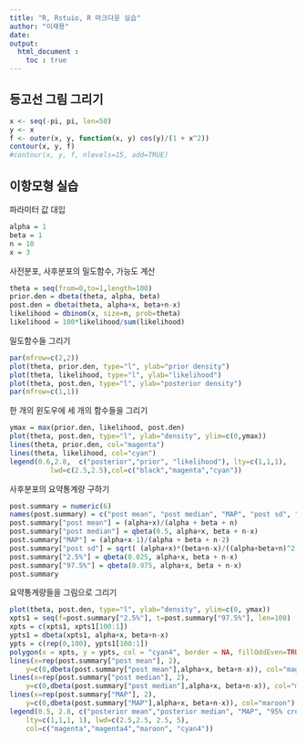 ```yaml
---
title: "R, Rstuio, R 마크다운 실습"
author: "이재용"
date: 
output: 
  html_document :
    toc : true
---
```



## 등고선 그림 그리기 

```r
x <- seq(-pi, pi, len=50) 
y <- x
f <- outer(x, y, function(x, y) cos(y)/(1 + x^2))
contour(x, y, f) 
#contour(x, y, f, nlevels=15, add=TRUE)
```


## 이항모형 실습 

파라미터 값 대입

```r
alpha = 1
beta = 1
n = 10
x = 3
```


사전분포, 사후분포의  밀도함수, 가능도 계산 

```r
theta = seq(from=0,to=1,length=100)
prior.den = dbeta(theta, alpha, beta)
post.den = dbeta(theta, alpha+x, beta+n-x)
likelihood = dbinom(x, size=n, prob=theta)
likelihood = 100*likelihood/sum(likelihood)
```


밀도함수들 그리기 

```r
par(mfrow=c(2,2))
plot(theta, prior.den, type="l", ylab="prior density")
plot(theta, likelihood, type="l", ylab="likelihood")
plot(theta, post.den, type="l", ylab="posterior density")
par(mfrow=c(1,1))
```

한 개의 윈도우에 세 개의 함수들을 그리기 

```r
ymax = max(prior.den, likelihood, post.den)
plot(theta, post.den, type="l", ylab="density", ylim=c(0,ymax))
lines(theta, prior.den, col="magenta")
lines(theta, likelihood, col="cyan")
legend(0.6,2.8,  c("posterior","prior", "likelihood"), lty=c(1,1,1),
          lwd=c(2.5,2.5),col=c("black","magenta","cyan"))
```



사후분포의 요약통계량 구하기 

```r
post.summary = numeric(6)
names(post.summary) = c("post mean", "post median", "MAP", "post sd", "2.5%", "97.5%")
post.summary["post mean"] = (alpha+x)/(alpha + beta + n)
post.summary["post median"] = qbeta(0.5, alpha+x, beta + n-x) 
post.summary["MAP"] = (alpha+x-1)/(alpha + beta + n-2)
post.summary["post sd"] = sqrt( (alpha+x)*(beta+n-x)/((alpha+beta+n)^2 *(alpha+beta+n+1)))
post.summary["2.5%"] = qbeta(0.025, alpha+x, beta + n-x) 
post.summary["97.5%"] = qbeta(0.975, alpha+x, beta + n-x) 
post.summary
```

요약통계량들을 그림으로 그리기 
```r
plot(theta, post.den, type="l", ylab="density", ylim=c(0, ymax))
xpts1 = seq(f=post.summary["2.5%"], t=post.summary["97.5%"], len=100)
xpts = c(xpts1, xpts1[100:1])
ypts1 = dbeta(xpts1, alpha+x, beta+n-x)
ypts = c(rep(0,100), ypts1[100:1])
polygon(x = xpts, y = ypts, col = "cyan4", border = NA, fillOddEven=TRUE)
lines(x=rep(post.summary["post mean"], 2), 
	y=c(0,dbeta(post.summary["post mean"],alpha+x, beta+n-x)), col="magenta")
lines(x=rep(post.summary["post median"], 2), 
	y=c(0,dbeta(post.summary["post median"],alpha+x, beta+n-x)), col="magenta4")
lines(x=rep(post.summary["MAP"], 2), 
	y=c(0,dbeta(post.summary["MAP"],alpha+x, beta+n-x)), col="maroon")
legend(0.5, 2.8, c("posterior mean","posterior median", "MAP", "95% credible interval"),        
	lty=c(1,1,1, 1), lwd=c(2.5,2.5, 2.5, 5), 
	col=c("magenta","magenta4","maroon", "cyan4"))
```




